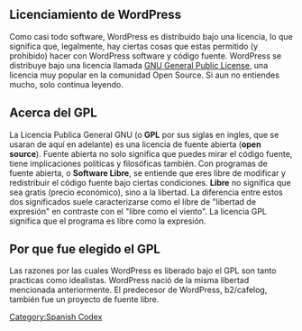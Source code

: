 ==Licenciamiento de WordPress==

Como casi todo software, WordPress es distribuido bajo una licencia, lo que significa que, legalmente, hay ciertas cosas que estas permitido (y prohibido) hacer con WordPress software y código fuente. WordPress se distribuye bajo una licencia llamada [[GPL|GNU General Public License]], una licencia muy popular en la comunidad Open Source. Si aun no entiendes mucho, solo continua leyendo.

==Acerca del GPL==

La Licencia Publica General GNU (o '''GPL''' por sus siglas en ingles, que se usaran de aquí en adelante) es una licencia de fuente abierta ('''open source'''). Fuente abierta no solo significa que puedes mirar el código fuente, tiene implicaciones políticas y filosóficas también. Con programas de fuente abierta, o '''Software Libre''', se entiende que eres libre de modificar y redistribuir el código fuente bajo ciertas condiciones. '''Libre''' no significa que sea gratis (precio económico), sino a la libertad. La diferencia entre estos dos significados suele caracterizarse como el libre de "libertad de expresión" en contraste con el "libre como el viento". La licencia GPL significa que el programa es libre como la expresión.

==Por que fue elegido el GPL==

Las razones por las cuales WordPress es liberado bajo el GPL son tanto practicas como idealistas. WordPress nació de la misma libertad mencionada anteriormente. El predecesor de WordPress, b2/cafelog, también fue un proyecto de fuente libre.

[[Category:Spanish Codex]]